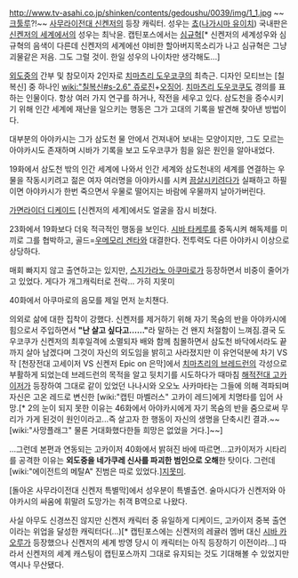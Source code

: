 http://www.tv-asahi.co.jp/shinken/contents/gedoushu/0039/img/1_1.jpg
~~[[크툴루]]?!~~
[[사무라이전대 신켄저]]의 등장 캐릭터. 성우는 [[쵸]]([[나가시마 유이치]]) 국내판은 [[신켄저의 세계]]에서의 성우는 최낙윤. 캡틴포스에서는 [[심규혁]][* 신켄저의 세계성우와 심규혁의 음색이 다른데 신켄저의 세계에선 야비한 할아버지목소리가 나고 심규혁은 그냥 괴물같은 저음. 그도 그럴 것이. 한일 성우의 나이차만 생각해도...]

[[외도중]]의 간부 및 참모이자 2인자로 [[치마츠리 도우코쿠]]의 최측근. 디자인 모티브는 [칠복신] 중 하나인 [[wiki:"칠복신#s-2.6" 쥬로진]]+[[오징어]]. [[치마츠리 도우코쿠]]도 경의를 표하는 인물이다. 항상 여러 가지 연구를 하거나, 작전을 세우고 있다. 삼도천을 증수시키기 위해 인간 세계에 재난을 일으키는 행동은 그가 고대의 기록을 발견해 찾아낸 방법이다. 

대부분의 아야카시는 그가 삼도천 물 안에서 건져내어 보내는 모양이지만, 그도 모르는 아야카시도 존재하며 시바가 기록을 보고 도우코쿠가 힘을 잃은 원인을 알아내었다.

19화에서 삼도천 밖의 인간 세계에 나와서 인간 세계와 삼도천내의 세계를 연결하는 우물을 작동시키려고 젊은 여자 여러명을 아야카시를 시켜 [[끔살]]시키려다가 실패하고 하필이면 아야카시가 한번 죽으면서 우물로 떨어지는 바람에 우물까지 날아가버린다.

[[가면라이더 디케이드]] [신켄저의 세계]에서도 얼굴을 잠시 비쳤다. 

23화에서 19화보다 더욱 적극적인 행동을 보인다. [[시바 타케루]]를 중독시켜 해독제를 미끼로 그를 협박하고, 골드=[[우메모리 겐타]]와 대결한다. 전투력도 다른 아야카시 이상으로 상당하다. 

매회 빠지지 않고 출연하고는 있지만, [[스지가라노 아쿠마로]]가 등장하면서 비중이 줄어가고 있었다. 게다가 개그캐릭터로 전락… 가히 지못미

40화에서 아쿠마로의 음모를 제일 먼저 눈치챈다.

의외로 삶에 대한 집착이 강했다. 신켄저를 제거하기 위해 자기 목숨의 반을 아야카시에 힘으로서 주입하면서 '''"난 살고 싶다고……"'''라 말하는 건 왠지 처절함이 느껴짐.결국 도우코쿠가 신켄저의 최후일격에 소멸되자 배와 함께 침몰하면서 삼도천 바닥에서라도 끝까지 살아 남겠다며 그것이 자신의 외도임을 밝히고 사라졌지만 이 유언덕분에 차기 VS작 [천장전대 고세이저 VS 신켄저 Epic on 은막]에서 [[치마츠리의 브레드런]]의 각성으로 부활하게 되었는데 브레드런의 목적을 알고 뒷치기를 시도하다가 때마침 [[해적전대 고카이저]]가 등장하여 그대로 같이 있었던 나나시와 오오노 사카마타는 그들에 의해 격파되며 자신은 고온 레드로 변신한 [wiki:"캡틴 마벨러스" 고카이 레드]에게 치명타를 입어 사망.[* 2의 눈이 되지 못한 이유는 46화에서 아야카시에게 자기 목숨의 반을 줌으로써 무리가 가게 된것이 원인이라고...즉 살고자 한 행동이 자신의 생명을 단축시킨 결과.~~[wiki:"사망플래그" 물론 거대화했다한들 희망은 없었을 거다.]~~] 

...그런데 본편과 연동되는 고카이저 40화에서 밝혀진 바에 따르면...고카이저가 시타리를 공격한 이유는 '''외도중을 네가쿠레 신사를 파괴한 범인으로 오해'''한 탓이다. 그런데 [wiki:"에이전트의 메탈A" 진범은 따로 있었다.][[지못미]].

[돌아온 사무라이전대 신켄저 특별막]에서 성우분이 특별출연. 술마시다가 신켄저와 아야카시의 싸움에 휘말려 도망가는 취객 B역으로 나왔다.

사실 아무도 신경쓰진 않지만 신켄저 캐릭터 중 유일하게 디케이드, 고카이저 중복 출연이라는 위업을 달성한 캐릭터다(...)[* 캡틴포스에는 신켄저의 레귤러 멤버 대신 [[시바 카오루]]가 등장했으나 신켄저의 세계 방영 당시 이 캐릭터는 아직 등장하기 이전이라...] 따라서 신켄저의 세계 캐스팅이 캡틴포스까지 그대로 유지되는 것도 기대해볼 수 있었지만 역시나 무산됐다.

